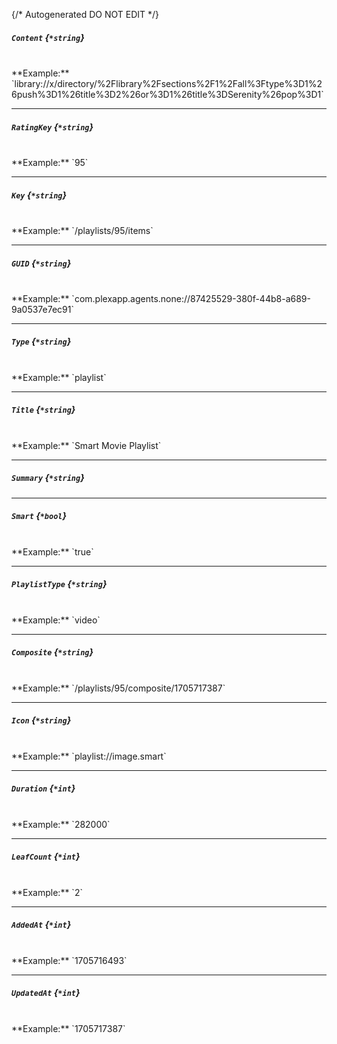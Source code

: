 {/* Autogenerated DO NOT EDIT  */}
##### `Content` *{`*string`}*
<br/>
**Example:** `library://x/directory/%2Flibrary%2Fsections%2F1%2Fall%3Ftype%3D1%26push%3D1%26title%3D2%26or%3D1%26title%3DSerenity%26pop%3D1`

---
##### `RatingKey` *{`*string`}*
<br/>
**Example:** `95`

---
##### `Key` *{`*string`}*
<br/>
**Example:** `/playlists/95/items`

---
##### `GUID` *{`*string`}*
<br/>
**Example:** `com.plexapp.agents.none://87425529-380f-44b8-a689-9a0537e7ec91`

---
##### `Type` *{`*string`}*
<br/>
**Example:** `playlist`

---
##### `Title` *{`*string`}*
<br/>
**Example:** `Smart Movie Playlist`

---
##### `Summary` *{`*string`}*

---
##### `Smart` *{`*bool`}*
<br/>
**Example:** `true`

---
##### `PlaylistType` *{`*string`}*
<br/>
**Example:** `video`

---
##### `Composite` *{`*string`}*
<br/>
**Example:** `/playlists/95/composite/1705717387`

---
##### `Icon` *{`*string`}*
<br/>
**Example:** `playlist://image.smart`

---
##### `Duration` *{`*int`}*
<br/>
**Example:** `282000`

---
##### `LeafCount` *{`*int`}*
<br/>
**Example:** `2`

---
##### `AddedAt` *{`*int`}*
<br/>
**Example:** `1705716493`

---
##### `UpdatedAt` *{`*int`}*
<br/>
**Example:** `1705717387`


